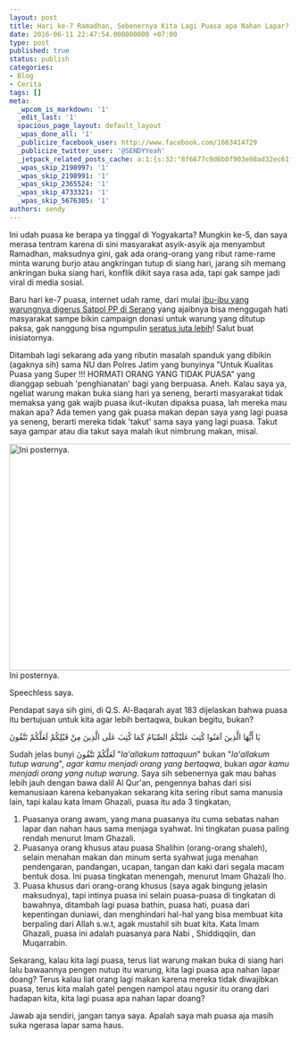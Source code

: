 ```yaml
---
layout: post
title: Hari ke-7 Ramadhan, Sebenernya Kita Lagi Puasa apa Nahan Lapar?
date: 2016-06-11 22:47:54.000000000 +07:00
type: post
published: true
status: publish
categories:
- Blog
- Cerita
tags: []
meta:
  _wpcom_is_markdown: '1'
  _edit_last: '1'
  spacious_page_layout: default_layout
  _wpas_done_all: '1'
  _publicize_facebook_user: http://www.facebook.com/1663414729
  _publicize_twitter_user: '@SENDYYeah'
  _jetpack_related_posts_cache: a:1:{s:32:"8f6677c9d6b0f903e98ad32ec61f8deb";a:2:{s:7:"expires";i:1468050469;s:7:"payload";a:3:{i:0;a:1:{s:2:"id";i:3155;}i:1;a:1:{s:2:"id";i:4182;}i:2;a:1:{s:2:"id";i:3138;}}}}
  _wpas_skip_2198997: '1'
  _wpas_skip_2198991: '1'
  _wpas_skip_2365524: '1'
  _wpas_skip_4733321: '1'
  _wpas_skip_5676305: '1'
authors: sendy
---
```

Ini udah puasa ke berapa ya tinggal di Yogyakarta? Mungkin ke-5, dan saya merasa tentram karena di sini masyarakat asyik-asyik aja menyambut Ramadhan, maksudnya gini, gak ada orang-orang yang ribut rame-rame minta warung burjo atau angkringan tutup di siang hari, jarang sih memang ankringan buka siang hari, konflik dikit saya rasa ada, tapi gak sampe jadi viral di media sosial.

Baru hari ke-7 puasa, internet udah rame, dari mulai <a href="https://www.google.co.id/search?q=warung+serang&amp;oq=warung+serang&amp;aqs=chrome..69i57.1719j0j1&amp;client=ubuntu&amp;sourceid=chrome&amp;ie=UTF-8" target="_blank">ibu-ibu yang warungnya digerus Satpol PP di Serang</a> yang ajaibnya bisa menggugah hati masyarakat sampe bikin campaign donasi untuk warung yang ditutup paksa, gak nanggung bisa ngumpulin <a href="https://twitter.com/dwikaputra/status/741632898948685824" target="_blank">seratus juta lebih</a>! Salut buat inisiatornya.

<!-- truncate -->

Ditambah lagi sekarang ada yang ributin masalah spanduk yang dibikin (agaknya sih) sama NU dan Polres Jatim yang bunyinya "Untuk Kualitas Puasa yang Super !!! HORMATI ORANG YANG TIDAK PUASA" yang dianggap sebuah 'penghianatan' bagi yang berpuasa. Aneh.
Kalau saya ya, ngeliat warung makan buka siang hari ya seneng, berarti masyarakat tidak memaksa yang gak wajib puasa ikut-ikutan dipaksa puasa, lah mereka mau makan apa? Ada temen yang gak puasa makan depan saya yang lagi puasa ya seneng, berarti mereka tidak 'takut' sama saya yang lagi puasa. Takut saya gampar atau dia takut saya malah ikut nimbrung makan, misal.

<img class="size-full wp-image-4189" src="/img/13428607_1317632934933010_8513162137492017719_n.jpg" alt="Ini posternya." width="720" height="405" /><br/> Ini posternya.

<p>Speechless saya.</p>
<p>Pendapat saya sih gini, di Q.S. Al-Baqarah ayat 183 dijelaskan bahwa puasa itu bertujuan untuk kita agar lebih bertaqwa, bukan begitu, bukan?</p>
<p>يَا أَيُّهَا الَّذِينَ آمَنُوا كُتِبَ عَلَيْكُمُ الصِّيَامُ كَمَا كُتِبَ عَلَى الَّذِينَ مِنْ قَبْلِكُمْ لَعَلَّكُمْ تَتَّقُونَ</p>
<p>Sudah jelas bunyi لَعَلَّكُمْ تَتَّقُونَ "<em>la'allakum tattaquun</em>" bukan "<em>la'allakum tutup warung</em>", <em>agar kamu menjadi orang yang bertaqwa</em>, bukan <em>agar kamu menjadi orang yang nutup warung</em>. Saya sih sebenernya gak mau bahas lebih jauh dengan bawa dalil Al Qur'an, pengennya bahas dari sisi kemanusiaan karena kebanyakan sekarang kita sering ribut sama manusia lain, tapi kalau kata Imam Ghazali, puasa itu ada 3 tingkatan,</p>
<ol>
<li>Puasanya orang awam, yang mana puasanya itu cuma sebatas nahan lapar dan nahan haus sama menjaga syahwat. Ini tingkatan puasa paling rendah menurut Imam Ghazali.</li>
<li>Puasanya orang khusus atau puasa Shalihin (orang-orang shaleh), selain menahan makan dan minum serta syahwat juga menahan pendengaran, pandangan, ucapan, tangan dan kaki dari segala macam bentuk dosa. Ini puasa tingkatan menengah, menurut Imam Ghazali lho.</li>
<li>Puasa khusus dari orang-orang khusus (saya agak bingung jelasin maksudnya), tapi intinya puasa ini selain puasa-puasa di tingkatan di bawahnya, ditambah lagi puasa bathin, puasa hati, puasa dari kepentingan duniawi, dan menghindari hal-hal yang bisa membuat kita berpaling dari Allah s.w.t, agak mustahil sih buat kita. Kata Imam Ghazali, puasa ini adalah puasanya para Nabi , Shiddiqqiin, dan Muqarrabin.</li>
</ol>
<p>Sekarang, kalau kita lagi puasa, terus liat warung makan buka di siang hari lalu bawaannya pengen nutup itu warung, kita lagi puasa apa nahan lapar doang? Terus kalau liat orang lagi makan karena mereka tidak diwajibkan puasa, terus kita malah gatel pengen nampol atau ngusir itu orang dari hadapan kita, kita lagi puasa apa nahan lapar doang?</p>
<p>Jawab aja sendiri, jangan tanya saya. Apalah saya mah puasa aja masih suka ngerasa lapar sama haus.</p>
